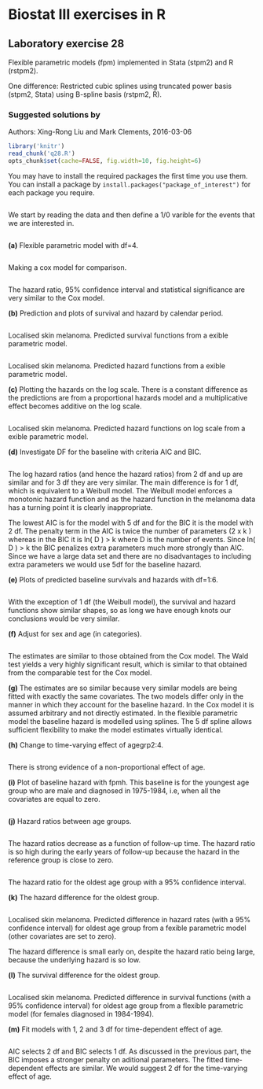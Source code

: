 Biostat III exercises in R
===========

Laboratory exercise 28
-----------

Flexible parametric models (fpm) implemented in Stata (stpm2) and R
(rstpm2).

One difference: Restricted cubic splines using truncated power basis
(stpm2, Stata) using B-spline basis (rstpm2, R).

### Suggested solutions by
Authors: Xing-Rong Liu and Mark Clements, 2016-03-06

```r
library('knitr')
read_chunk('q28.R')
opts_chunk$set(cache=FALSE, fig.width=10, fig.height=6)
```

You may have to install the required packages the first time you use
them. You can install a package by
`install.packages("package_of_interest")` for each package you
require.

```r
```

We start by reading the data and then define a 1/0 varible for the
events that we are interested in.

```r
```

**(a)** Flexible parametric model with df=4.

```r
```

Making a cox model for comparison.
```r
```
The hazard ratio, 95% confidence interval and statistical significance
are very similar to the Cox model.

**(b)** Prediction and plots of survival and hazard by calendar
period.

```r
```
Localised skin melanoma. Predicted survival functions from a exible
parametric model.

```r
```
Localised skin melanoma. Predicted hazard functions from a exible
parametric model.

**(c)** Plotting the hazards on the log scale. There is a constant
difference as the predictions are from a proportional hazards model
and a multiplicative effect becomes additive on the log scale.

```r
```
Localised skin melanoma. Predicted hazard functions on log scale from
a exible parametric model.

**(d)** Investigate DF for the baseline with criteria AIC and BIC.

```r
```
The log hazard ratios (and hence the hazard ratios) from 2 df and up
are similar and for 3 df they are very similar.  The main difference
is for 1 df, which is equivalent to a Weibull model.  The Weibull
model enforces a monotonic hazard function and as the hazard function
in the melanoma data has a turning point it is clearly inappropriate.

The lowest AIC is for the model with 5 df and for the BIC it is the
model with 2 df.  The penalty term in the AIC is twice the number of
parameters (2 x k ) whereas in the BIC it is ln( D ) > k where D is
the number of events.  Since ln( D ) > k the BIC penalizes extra
parameters much more strongly than AIC.  Since we have a large data set
and there are no disadvantages to including extra parameters we would
use 5df for the baseline hazard.

**(e)** Plots of predicted baseline survivals and hazards with df=1:6.

```r
```
With the exception of 1 df (the Weibull model), the survival and
hazard functions show similar shapes, so as long we have enough knots
our conclusions would be very similar.

**(f)** Adjust for sex and age (in categories).

```r
```

The estimates are similar to those obtained from the Cox model.  The
Wald test yields a very highly significant result, which is similar to
that obtained from the comparable test for the Cox model.

**(g)** The estimates are so similar because very similar models are
being fitted with exactly the same covariates.  The two models differ
only in the manner in which they account for the baseline hazard.  In
the Cox model it is assumed arbitrary and not directly estimated.  In
the flexible parametric model the baseline hazard is modelled using
splines.  The 5 df spline allows sufficient flexibility to make the
model estimates virtually identical.

**(h)** Change to time-varying effect of agegrp2:4.

```r
```
There is strong evidence of a non-proportional effect of age.

**(i)** Plot of baseline hazard with fpmh. This baseline is for the
youngest age group who are male and diagnosed in 1975-1984, i.e, when
all the covariates are equal to zero.

```r
```

**(j)** Hazard ratios between age groups.

```r
```
The hazard ratios decrease as a function of follow-up time.  The
hazard ratio is so high during the early years of follow-up because
the hazard in the reference group is close to zero.

```r
```
The hazard ratio for the oldest age group with a 95% confidence
interval.

**(k)** The hazard difference for the oldest group.

```r
```
Localised skin melanoma.  Predicted difference in hazard rates (with a
95% confidence interval) for oldest age group from a fexible parametric
model (other covariates are set to zero).

The hazard difference is small early on, despite the hazard ratio
being large, because the underlying hazard is so low.

**(l)** The survival difference for the oldest group.

```r
```
Localised skin melanoma.  Predicted difference in survival functions
(with a 95% confidence interval) for oldest age group from a flexible
parametric model (for females diagnosed in 1984-1994).

**(m)** Fit models with 1, 2 and 3 df for time-dependent effect of age.

```r
```
AIC selects 2 df and BIC selects 1 df.  As discussed in the previous
part, the BIC imposes a stronger penalty on aditional parameters.  The
fitted time-dependent effects are similar.  We would suggest 2 df for
the time-varying effect of age.

